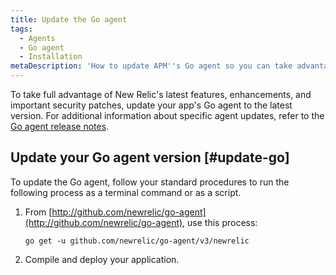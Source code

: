 ```yaml
---
title: Update the Go agent
tags:
  - Agents
  - Go agent
  - Installation
metaDescription: 'How to update APM''s Go agent so you can take advantage of the latest features, enhancements, and important security patches.'
---
```


To take full advantage of New Relic's latest features, enhancements, and important security patches, update your app's Go agent to the latest version. For additional information about specific agent updates, refer to the [Go agent release notes](/docs/release-notes/agent-release-notes/go-release-notes).

## Update your Go agent version [#update-go]

To update the Go agent, follow your standard procedures to run the following process as a terminal command or as a script.

1. From [http://github.com/newrelic/go-agent](http://github.com/newrelic/go-agent), use this process:

   ```
   go get -u github.com/newrelic/go-agent/v3/newrelic
   ```
2. Compile and deploy your application.
